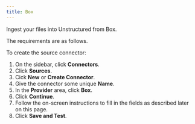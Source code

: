 ```yaml
---
title: Box
---
```



<FirstTimeUISourceConnector />

Ingest your files into Unstructured from Box.

The requirements are as follows. 


<BoxPrerequisites />

To create the source connector:

1. On the sidebar, click **Connectors**.
2. Click **Sources**.
3. Cick **New** or **Create Connector**.
4. Give the connector some unique **Name**.
5. In the **Provider** area, click **Box**.
6. Click **Continue**. 
7. Follow the on-screen instructions to fill in the fields as described later on this page.
8. Click **Save and Test**.


<BoxFields />